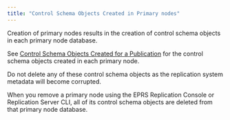 ```yaml
---
title: "Control Schema Objects Created in Primary nodes"
---
```


<div id="control_schema_created_in_primary_nodes" class="registered_link"></div>

Creation of primary nodes results in the creation of control schema objects in each primary node database.

See [Control Schema Objects Created for a Publication](../05_smr_operation/02_creating_publication/04_control_schema_objects_created_for_publication/#control_schema_objects_created_for_publication) for the control schema objects created in each primary node.

Do not delete any of these control schema objects as the replication system metadata will become corrupted.

When you remove a primary node using the EPRS Replication Console or Replication Server CLI, all of its control schema objects are deleted from that primary node database.
